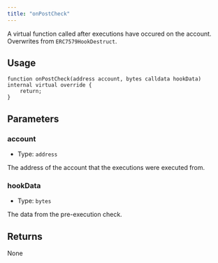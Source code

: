 ```yaml
---
title: "onPostCheck"
---
```


A virtual function called after executions have occured on the account. Overwrites from `ERC7579HookDestruct`.

## Usage

```solidity
function onPostCheck(address account, bytes calldata hookData) internal virtual override {
    return;
}
```

## Parameters

### account

- Type: `address`

The address of the account that the executions were executed from.

### hookData

- Type: `bytes`

The data from the pre-execution check.

## Returns

None
